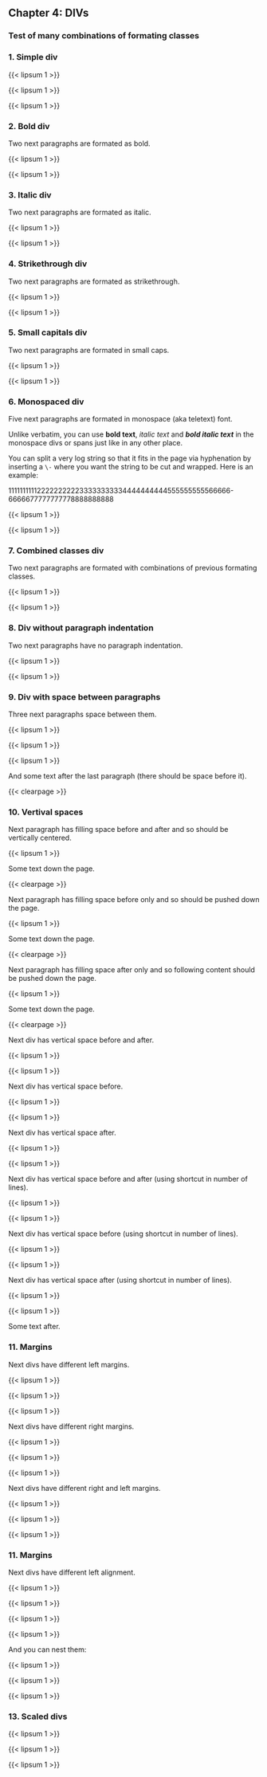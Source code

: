 :::{.chapter}
## Chapter 4: DIVs {lines_before=1}
### Test of many combinations of formating classes {lines_before=5}
:::

### 1. Simple div

:::{}
{{< lipsum 1 >}}

{{< lipsum 1 >}}

{{< lipsum 1 >}}
:::

### 2. Bold div

Two next paragraphs are formated as bold.

:::{.bold}
{{< lipsum 1 >}}

{{< lipsum 1 >}}
:::

### 3. Italic div {line=false}

Two next paragraphs are formated as italic.

:::{.italic}
{{< lipsum 1 >}}

{{< lipsum 1 >}}
:::

### 4. Strikethrough div {line=true}

Two next paragraphs are formated as strikethrough.

:::{.strikethrough}
{{< lipsum 1 >}}

{{< lipsum 1 >}}
:::

### 5. Small capitals div

Two next paragraphs are formated in small caps.

:::{.smallcaps}
{{< lipsum 1 >}}

{{< lipsum 1 >}}
:::

### 6. Monospaced div

Five next paragraphs are formated in monospace (aka teletext) font.

:::{.monospace}
Unlike verbatim, you can use **bold text**, *italic text* and ***bold italic
text*** in the monospace divs or spans just like in any other place.

You can split a very log string so that it fits in the page via hyphenation by
inserting a `\-` where you want the string to be cut and wrapped. Here is an
example:

1111111111222222222233333333334444444444555555555566666\-6666677777777778888888888

{{< lipsum 1 >}}

{{< lipsum 1 >}}
:::

### 7. Combined classes div

Two next paragraphs are formated with combinations of previous formating
classes.

:::{.bold .italic .strikethrough .smallcaps}
{{< lipsum 1 >}}

{{< lipsum 1 >}}
:::

### 8. Div without paragraph indentation

Two next paragraphs have no paragraph indentation.

:::{.noparindent}
{{< lipsum 1 >}}

{{< lipsum 1 >}}
:::

### 9. Div with space between paragraphs

Three next paragraphs space between them.

:::{parskip=1ex}
{{< lipsum 1 >}}

{{< lipsum 1 >}}

{{< lipsum 1 >}}
:::

And some text after the last paragraph (there should be space before it).

{{< clearpage >}}

### 10. Vertival spaces

Next paragraph has filling space before and after and so should be vertically
centered.

:::{vfill=both}
{{< lipsum 1 >}}
:::

Some text down the page.

{{< clearpage >}}

Next paragraph has filling space before only and so should be pushed down the
page.

:::{vfill=before}
{{< lipsum 1 >}}
:::

Some text down the page.

{{< clearpage >}}

Next paragraph has filling space after only and so following content should be
pushed down the page.

:::{vfill=after}
{{< lipsum 1 >}}
:::

Some text down the page.

{{< clearpage >}}

Next div has vertical space before and after.

:::{vspace_both=3\nbs}
{{< lipsum 1 >}}

{{< lipsum 1 >}}
:::

Next div has vertical space before.

:::{vspace_before=3\nbs}
{{< lipsum 1 >}}

{{< lipsum 1 >}}
:::

Next div has vertical space after.

:::{vspace_after=3\nbs}
{{< lipsum 1 >}}

{{< lipsum 1 >}}
:::

Next div has vertical space before and after (using shortcut in number of
lines).

:::{lines_both=3}
{{< lipsum 1 >}}

{{< lipsum 1 >}}
:::

Next div has vertical space before (using shortcut in number of lines).

:::{lines_before=3}
{{< lipsum 1 >}}

{{< lipsum 1 >}}
:::

Next div has vertical space after (using shortcut in number of lines).

:::{lines_after=3}
{{< lipsum 1 >}}

{{< lipsum 1 >}}
:::

Some text after.

### 11. Margins

Next divs have different left margins.

:::{margin_left=1em}
{{< lipsum 1 >}}
:::

:::{margin_left=3em}
{{< lipsum 1 >}}
:::

:::{margin_left=5em}
{{< lipsum 1 >}}
:::

Next divs have different right margins.

:::{margin_right=1em}
{{< lipsum 1 >}}
:::

:::{margin_right=3em}
{{< lipsum 1 >}}
:::

:::{margin_right=5em}
{{< lipsum 1 >}}
:::

Next divs have different right and left margins.

:::{margin_both=1em}
{{< lipsum 1 >}}
:::

:::{margin_both=3em}
{{< lipsum 1 >}}
:::

:::{margin_both=5em}
{{< lipsum 1 >}}
:::

### 11. Margins

Next divs have different left alignment.

:::{align=left}
{{< lipsum 1 >}}
:::

:::{align=right}
{{< lipsum 1 >}}
:::

:::{align=center}
{{< lipsum 1 >}}
:::

:::{align=justify}
{{< lipsum 1 >}}
:::

And you can nest them:

:::{align=left}
{{< lipsum 1 >}}

::::::{align=justify}
{{< lipsum 1 >}}
::::::

{{< lipsum 1 >}}
:::

### 13. Scaled divs

:::{scale=0.6}
{{< lipsum 1 >}}
:::

:::{scale=1.0}
{{< lipsum 1 >}}
:::

:::{scale=1.5}
{{< lipsum 1 >}}
:::
